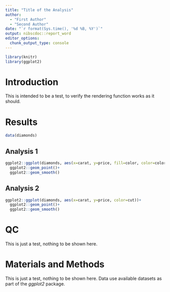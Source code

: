 ```yaml
---
title: "Title of the Analysis"
author: 
  - "First Author"
  - "Second Author"
date: "`r format(Sys.time(), '%d %B, %Y')`"
output: nibscdoc::report_word
editor_options:
  chunk_output_type: console
---
```



```r
library(knitr)
library(ggplot2)
```

# Introduction

This is intended to be a test, to verify the rendering function works as it should.

# Results

```r
data(diamonds)
```


## Analysis 1


```r
ggplot2::ggplot(diamonds, aes(x=carat, y=price, fill=color, color=color))+
  ggplot2::geom_point()+
  ggplot2::geom_smooth()
```


## Analysis 2




```r
ggplot2::ggplot(diamonds, aes(x=carat, y=price, color=cut))+
  ggplot2::geom_point()+
  ggplot2::geom_smooth()
```




# QC

This is just a test, nothing to be shown here.

# Materials and Methods

This is just a test, nothing to be shown here.
Data use available datasets as part of the *ggplot2* package.

